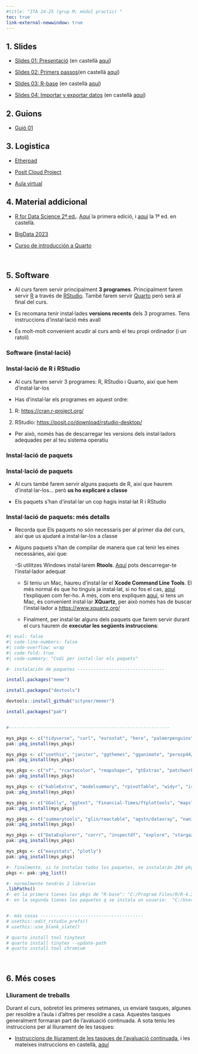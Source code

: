 ```yaml
---
#title: "ITA 24-25 (grup M; módul practic) "
toc: true
link-external-newwindow: true
---
```



## 1. Slides

- [Slides 01: Presentació](./slides/slides_01_presentacion_val.html){target="_blank"} (en castellà [aquí](./slides/slides_01_presentacion.html){target="_blank"})

- [Slides 02: Primers passos](./slides/slides_02_primeros-pasos_val.html){target="_blank"}(en castellà [aquí](./slides/slides_02_primeros-pasos.html){target="_blank"})

- [Slides 03: R-base](./slides/slides_03_R-base-01_val.html){target="_blank"} (en castellà [aquí](./slides/slides_03_R-base-01.html){target="_blank"})

- [Slides 04: Importar y exportar datos](./slides/slides_04_cargar-datos_val.html){target="_blank"} (en castellà [aquí](./slides/slides_04_cargar-datos.html){target="_blank"})



## 2. Guions

- [Guió 01](./guiones/guion_01_ITA.zip){target="_blank"}


## 3. Logistica

- [Etherpad](https://etherpad.wikimedia.org/p/curso_intro_DS_UV){target="_blank"}

- [Posit Cloud Project](https://posit.cloud/content/8706947)

- [Aula virtual](https://aulavirtual.uv.es/course/view.php?id=84280){target="_blank"}



## 4. Material addicional

- [R for Data Science 2ª ed.](https://r4ds.hadley.nz/). [Aquí](https://r4ds.had.co.nz/){target="_blank"} la primera edició, i [aquí](https://es.r4ds.hadley.nz/){target="_blank"} la 1ª ed. en castellà.


- [BigData 2023](https://perezp44.github.io/intro-ds-23-24-web/){target="_blank"}

- [Curso de introducción a Quarto](https://perezp44.github.io/intro.to.quarto.2024/){target="_blank"}



<br>

## 5. Software

::: {.callout-note appearance="minimal" icon="false"}

- Al curs farem servir principalment **3 programes**. Principalment farem servir [R](https://cran.r-project.org/){target="_blank"} a través de [RStudio](https://www.rstudio.com/products/rstudio/download/# download){target="_blank"}. També farem servir [Quarto](https://quarto.org/) però serà al final del curs.

- Es recomana tenir instal·lades **versions recents** dels 3 programes. Tens instruccions d'instal·lació més avall

- És molt-molt convenient acudir al curs amb el teu propi ordinador (i un ratolí)
:::


### Software (instal·lació)

::: {.callout-important collapse="false" appearance="default" icon="false"}
### Instal·lació de R i RStudio

- Al curs farem servir 3 programes: R, RStudio i Quarto, així que hem d'instal·lar-los

- Has d'instal·lar els programes en aquest ordre:

 1. R: <https://cran.r-project.org/>{target="_blank"}

 2. RStudio: <https://posit.co/download/rstudio-desktop/>{target="_blank"}


- Per això, només has de descarregar les versions dels instal·ladors adequades per al teu sistema operatiu
:::


### Instal·lació de paquets


::: {.callout-important collapse="true" appearance="default" icon="false"}
### Instal·lació de paquets

- Al curs també farem servir alguns paquets de R, així que haurem d'instal·lar-los... però **us ho explicaré a classe**

- Els paquets s'han d'instal·lar un cop hagis instal·lat R i RStudio
:::




::: {.callout-important collapse="true" appearance="default" icon="false"}
### Instal·lació de paquets: més detalls

- Recorda que Els paquets no són necessaris per al primer dia del curs, així que us ajudaré a instal·lar-los a classe

- Alguns paquets s'han de compilar de manera que cal tenir les eines necessàries, així que:

    -Si utilitzes Windows instal·larem **Rtools**. [Aquí](https://cran.r-project.org/bin/windows/Rtools/) pots descarregar-te l'instal·lador adequat
    
    - Si teniu un Mac, haureu d'instal·lar el **Xcode Command Line Tools**. El més normal és que ho tinguis ja instal·lat, si no fos el cas, [aquí](https://www.makeuseof.com/install-xcode-command-line-tools/) t'expliquen com fer-ho. A més, com ens expliquen [aquí](https://psyteachr.github.io/msc-data-skills/installingr.html), si tens un Mac, és convenient instal·lar **XQuartz**, per això només has de buscar l'instal·lador a <https://www.xquartz.org/>

  - Finalment, per instal·lar alguns dels paquets que farem servir durant el curs haurem de **executar les següents instruccions**:
  
  
```r
#| eval: false
#| code-line-numbers: false
#| code-overflow: wrap
#| code-fold: true
#| code-summary: "Codi per instal·lar els paquets"

#- instalación de paquetes ---------------------------------

install.packages("meme")

install.packages("devtools")

devtools::install_github("sctyner/memer")

install.packages("pak")


#-------------------------------------------------------------

mys_pkgs <- c("tidyverse", "curl", "eurostat", "here", "palmerpenguins", "quantmod", "rio", "gt", "DT", "gapminder", "markdown")
pak::pkg_install(mys_pkgs)   

mys_pkgs <- c("usethis", "janitor", "ggthemes", "gganimate", "perezp44/pjpv.curso.R.2022", "sjPlot")
pak::pkg_install(mys_pkgs)   

mys_pkgs <- c("sf", "rcartocolor", "rmapshaper", "gtExtras", "patchwork", "magick")
pak::pkg_install(mys_pkgs)   

mys_pkgs <- c("kableExtra", "modelsummary", "rpivotTable", "widyr", "irlba", "tmap")
pak::pkg_install(mys_pkgs)

mys_pkgs <- c("GGally", "ggtext", "Financial-Times/ftplottools", "maps")
pak::pkg_install(mys_pkgs)  

mys_pkgs <- c("summarytools", "glin/reactable", "agstn/dataxray", "naniar")
pak::pkg_install(mys_pkgs)  

mys_pkgs <- c("DataExplorer", "corrr", "inspectdf", "explore", "stargazer", "apaTables")
pak::pkg_install(mys_pkgs)   

mys_pkgs <- c("easystats", "plotly")
pak::pkg_install(mys_pkgs)

#- finalmente, si te instalas todos los paquetes, se instalarán 284 pkg's aprox. (q ocupan 842 MB aprox.)
pkgs <- pak::pkg_list()

#- normalmente tendrás 2 librerías
.libPaths()
#- en la primera tienes los pkgs de "R-base": "C:/Program Files/R/R-4.3.0/library"   
#- en la segunda tienes los paquetes q se instala un usuario:  "C:/Users/Usuario/AppData/Local/R/win-library/4.3" 


#- más cosas ---------------------------------------
# usethis::edit_rstudio_prefs()
# usethis::use_blank_slate() 

# quarto install tool tinytext
# quarto install tinytex --update-path
# quarto install tool chromium
```

:::



<br>

## 6. Més coses

### Lliurament de treballs

Durant el curs, sobretot les primeres setmanes, us enviaré tasques, algunes per resoldre a l'aula i d'altres per resoldre a casa. Aquestes tasques generalment formaran part de l'avaluació continuada. A sota teniu les instruccions per al lliurament de les tasques:

- [Instruccions de lliurament de les tasques de l'avaluació continuada](./mas-cosas/04_como-entregar-las-tareas-uploader_val.html){target="_blank"}, i les mateixes instruccions en castellà, [aquí](./mas-cosas/04_como-entregar-las-tareas-uploader.html){target="_blank"}

<br><br>
